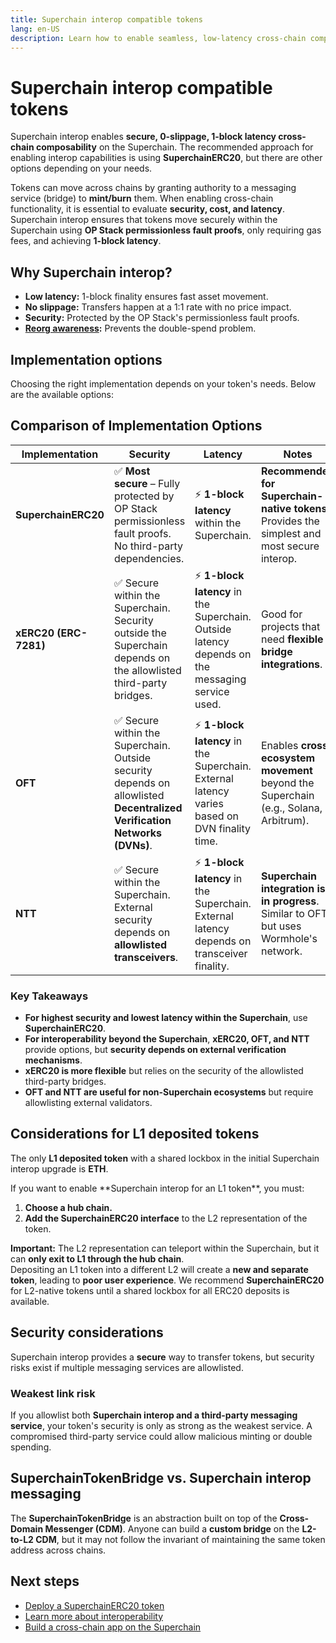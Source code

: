 ```yaml
---
title: Superchain interop compatible tokens
lang: en-US
description: Learn how to enable seamless, low-latency cross-chain composability for your token within the Superchain.
---
```



<InteropCallout />

# Superchain interop compatible tokens

Superchain interop enables **secure, 0-slippage, 1-block latency cross-chain composability** on the Superchain.
The recommended approach for enabling interop capabilities is using **SuperchainERC20**, but there are other options depending on your needs.

Tokens can move across chains by granting authority to a messaging service (bridge) to **mint/burn** them.
When enabling cross-chain functionality, it is essential to evaluate **security, cost, and latency**.
Superchain interop ensures that tokens move securely within the Superchain using **OP Stack permissionless fault proofs**, only requiring gas fees, and achieving **1-block latency**.

## Why Superchain interop?

*   **Low latency:** 1-block finality ensures fast asset movement.
*   **No slippage:** Transfers happen at a 1:1 rate with no price impact.
*   **Security:** Protected by the OP Stack's permissionless fault proofs.
*   **[Reorg awareness](./reorg):** Prevents the double-spend problem.

## Implementation options

Choosing the right implementation depends on your token's needs. Below are the available options:

## **Comparison of Implementation Options**

| Implementation        | Security                                                                                                                 | Latency                                                                                          | Notes                                                                                        |
| --------------------- | ------------------------------------------------------------------------------------------------------------------------ | ------------------------------------------------------------------------------------------------ | -------------------------------------------------------------------------------------------- |
| **SuperchainERC20**   | ✅ **Most secure** – Fully protected by OP Stack permissionless fault proofs. No third-party dependencies.                | ⚡ **1-block latency** within the Superchain.                                                     | **Recommended for Superchain-native tokens**. Provides the simplest and most secure interop. |
| **xERC20 (ERC-7281)** | ✅ Secure within the Superchain.  Security outside the Superchain depends on the allowlisted third-party bridges.         | ⚡ **1-block latency** in the Superchain.  Outside latency depends on the messaging service used. | Good for projects that need **flexible bridge integrations**.                                |
| **OFT**               | ✅ Secure within the Superchain.  Outside security depends on allowlisted **Decentralized Verification Networks (DVNs)**. | ⚡ **1-block latency** in the Superchain.  External latency varies based on DVN finality time.    | Enables **cross-ecosystem movement** beyond the Superchain (e.g., Solana, Arbitrum).         |
| **NTT**               | ✅ Secure within the Superchain.  External security depends on **allowlisted transceivers**.                              | ⚡ **1-block latency** in the Superchain.  External latency depends on transceiver finality.      | **Superchain integration is in progress**. Similar to OFT but uses Wormhole's network.       |

### **Key Takeaways**

*   **For highest security and lowest latency within the Superchain**, use **SuperchainERC20**.
*   **For interoperability beyond the Superchain**, **xERC20, OFT, and NTT** provide options, but **security depends on external verification mechanisms**.
*   **xERC20 is more flexible** but relies on the security of the allowlisted third-party bridges.
*   **OFT and NTT are useful for non-Superchain ecosystems** but require allowlisting external validators.

## Considerations for L1 deposited tokens

The only **L1 deposited token** with a shared lockbox in the initial Superchain interop upgrade is **ETH**.

<Callout type="warning">
  If you want to enable **Superchain interop for an L1 token**, you must:

  1.  **Choose a hub chain.**
  2.  **Add the SuperchainERC20 interface** to the L2 representation of the token.
</Callout>

**Important:** The L2 representation can teleport within the Superchain, but it can **only exit to L1 through the hub chain**.\
Depositing an L1 token into a different L2 will create a **new and separate token**, leading to **poor user experience**. We recommend **SuperchainERC20** for L2-native tokens until a shared lockbox for all ERC20 deposits is available.

## Security considerations

Superchain interop provides a **secure** way to transfer tokens, but security risks exist if multiple messaging services are allowlisted.

### Weakest link risk

If you allowlist both **Superchain interop and a third-party messaging service**, your token's security is only as strong as the weakest service. A compromised third-party service could allow malicious minting or double spending.

## SuperchainTokenBridge vs. Superchain interop messaging

The **SuperchainTokenBridge** is an abstraction built on top of the **Cross-Domain Messenger (CDM)**. Anyone can build a **custom bridge** on the **L2-to-L2 CDM**, but it may not follow the invariant of maintaining the same token address across chains.

## Next steps

*   [Deploy a SuperchainERC20 token](/stack/interop/superchain-erc20)
*   [Learn more about interoperability](/stack/interop/explainer)
*   [Build a cross-chain app on the Superchain](/app-developers/get-started)
